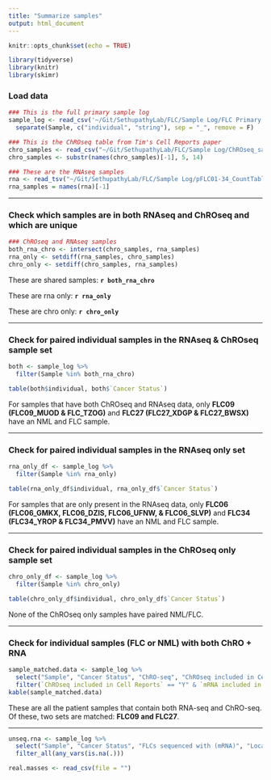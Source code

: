 ```yaml
---
title: "Summarize samples"
output: html_document
---
```


```r
knitr::opts_chunk$set(echo = TRUE)
```

```r
library(tidyverse)
library(knitr)
library(skimr)
```


### Load data

```r
### This is the full primary sample log
sample_log <- read_csv('~/Git/SethupathyLab/FLC/Sample Log/FLC Primary Sample Log.csv') %>%
  separate(Sample, c("individual", "string"), sep = "_", remove = F)

### This is the ChROseq table from Tim's Cell Reports paper
chro_samples <- read_csv("~/Git/SethupathyLab/FLC/Sample Log/ChROseq_samples.csv")
chro_samples <- substr(names(chro_samples)[-1], 5, 14)

### These are the RNAseq samples
rna <- read_tsv("~/Git/SethupathyLab/FLC/Sample Log/pFLC01-34_CountTable_DESeq2Normalized_noTCGA_20200202.txt")
rna_samples = names(rna)[-1]
```

---

### Check which samples are in both RNAseq and ChROseq and which are unique

```r

### ChROseq and RNAseq samples
both_rna_chro <- intersect(chro_samples, rna_samples)
rna_only <- setdiff(rna_samples, chro_samples)
chro_only <- setdiff(chro_samples, rna_samples)
```

These are shared samples: **`r both_rna_chro`**

These are rna only: **`r rna_only`**

These are chro only: **`r chro_only`**

---

### Check for paired individual samples in the RNAseq & ChROseq sample set

```r
both <- sample_log %>%
  filter(Sample %in% both_rna_chro)

table(both$individual, both$`Cancer Status`)  
```

For samples that have both ChROseq and RNAseq data, only **FLC09 (FLC09_MUOD & FLC_TZOG)** and **FLC27 (FLC27_XDGP & FLC27_BWSX)** have an NML and FLC sample.

---

### Check for paired individual samples in the RNAseq only set

```r
rna_only_df <- sample_log %>%
  filter(Sample %in% rna_only)

table(rna_only_df$individual, rna_only_df$`Cancer Status`)  
```

For samples that are only present in the RNAseq data, only **FLC06 (FLC06_GMKX, FLC06_DZIS, FLC06_UFNW, & FLC06_SLVP)** and **FLC34 (FLC34_YROP & FLC34_PMVV)** have an NML and FLC sample.

---

### Check for paired individual samples in the ChROseq only sample set

```r
chro_only_df <- sample_log %>%
  filter(Sample %in% chro_only)

table(chro_only_df$individual, chro_only_df$`Cancer Status`)  
```

None of the ChROseq only samples have paired NML/FLC.

---

### Check for individual samples (FLC or NML) with both ChRO + RNA

```r
sample_matched.data <- sample_log %>% 
  select("Sample", "Cancer Status", "ChRO-seq", "ChROseq included in Cell Reports", "FLCs sequenced with (mRNA)", "mRNA included in Cell Reports") %>% 
  filter(`ChROseq included in Cell Reports` == "Y" & `mRNA included in Cell Reports` == "Y")
kable(sample_matched.data)
```
These are all the patient samples that contain both RNA-seq and ChRO-seq.
Of these, two sets are matched: **FLC09 and FLC27**.

---

```r
unseq.rna <- sample_log %>% 
  select("Sample", "Cancer Status", "FLCs sequenced with (mRNA)", "Location Sequenced (mRNA)", "mRNA included in Cell Reports") %>% 
  filter_all(any_vars(is.na(.)))
```

```r
real.masses <- read_csv(file = "")
```

